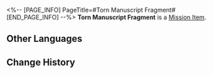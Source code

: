 <%-- [PAGE_INFO]
PageTitle=#Torn Manuscript Fragment#
[END_PAGE_INFO] --%>
{{Item Infobox
|id          = 140241
|image       = Item Torn Manuscript Fragment.png
|type        = Mission Item
|invCategory = Missions
|rarity      = 3
|effect      = 
|description = The torn manuscript contains faintly discernible notes on conjectures related to "Sensor No. 223" and the "big universe time tunnel" theory.
}}
'''Torn Manuscript Fragment''' is a [[Mission Item]].

==Other Languages==
{{Other Languages
|en   = Torn Manuscript Fragment
|zhs  = 被撕碎的手稿
|zht  = 被撕碎的手稿
|ja   = 破かれた手稿
|ko   = 찢긴 원고
|es   = Fragmento de manuscrito
|fr   = Fragment de manuscrit déchiré
|ru   = Повреждённая рукопись
|th   = ต้นฉบับที่ถูกฉีก
|vi   = Bản Thảo Bị Xé Nát
|de   = Zerrissenes Manuskript
|id   = Serpihan Potongan Manuskrip
|pt   = Fragmento de Manuscrito Rasgado
}}

==Change History==
{{Change History|1.2}}